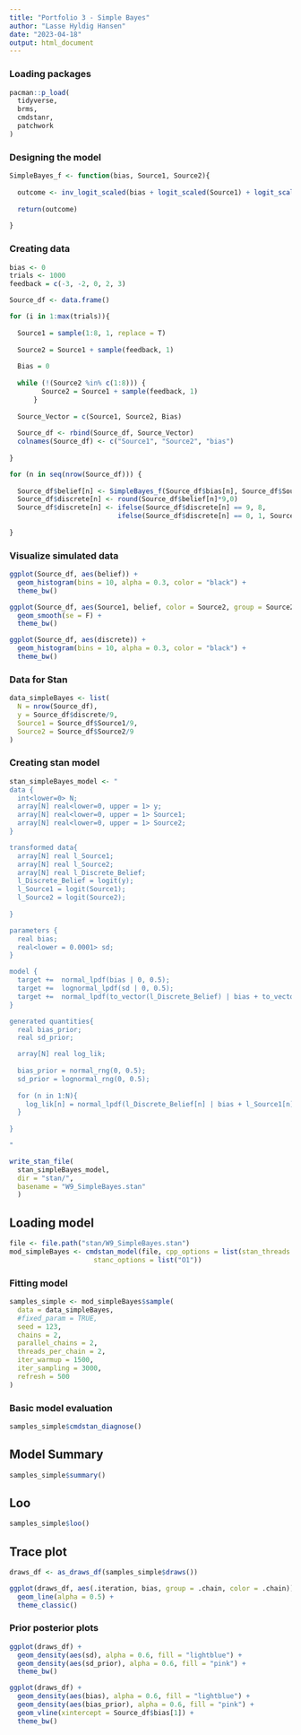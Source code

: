 ```yaml
---
title: "Portfolio 3 - Simple Bayes"
author: "Lasse Hyldig Hansen"
date: "2023-04-18"
output: html_document
---
```


### Loading packages

```r
pacman::p_load(
  tidyverse,
  brms,
  cmdstanr,
  patchwork
)
```

### Designing the model


```r
SimpleBayes_f <- function(bias, Source1, Source2){
  
  outcome <- inv_logit_scaled(bias + logit_scaled(Source1) + logit_scaled(Source2))
  
  return(outcome)
  
}
```

### Creating data

```r
bias <- 0
trials <- 1000
feedback = c(-3, -2, 0, 2, 3)

Source_df <- data.frame()

for (i in 1:max(trials)){
  
  Source1 = sample(1:8, 1, replace = T)
  
  Source2 = Source1 + sample(feedback, 1)
  
  Bias = 0
  
  while (!(Source2 %in% c(1:8))) {
        Source2 = Source1 + sample(feedback, 1)
      }
  
  Source_Vector = c(Source1, Source2, Bias)
      
  Source_df <- rbind(Source_df, Source_Vector)
  colnames(Source_df) <- c("Source1", "Source2", "bias")
  
}

for (n in seq(nrow(Source_df))) {
  
  Source_df$belief[n] <- SimpleBayes_f(Source_df$bias[n], Source_df$Source1[n]/9, Source_df$Source2[n]/9)
  Source_df$discrete[n] <- round(Source_df$belief[n]*9,0)
  Source_df$discrete[n] <- ifelse(Source_df$discrete[n] == 9, 8,
                           ifelse(Source_df$discrete[n] == 0, 1, Source_df$discrete[n]))
  
}
```

### Visualize simulated data 

```r
ggplot(Source_df, aes(belief)) +
  geom_histogram(bins = 10, alpha = 0.3, color = "black") +
  theme_bw()
```


```r
ggplot(Source_df, aes(Source1, belief, color = Source2, group = Source2)) +
  geom_smooth(se = F) +
  theme_bw()
```

```r
ggplot(Source_df, aes(discrete)) +
  geom_histogram(bins = 10, alpha = 0.3, color = "black") +
  theme_bw()
```

### Data for Stan

```r
data_simpleBayes <- list(
  N = nrow(Source_df),
  y = Source_df$discrete/9,
  Source1 = Source_df$Source1/9,
  Source2 = Source_df$Source2/9
)

```


### Creating stan model

```r
stan_simpleBayes_model <- "
data {
  int<lower=0> N;
  array[N] real<lower=0, upper = 1> y;
  array[N] real<lower=0, upper = 1> Source1;
  array[N] real<lower=0, upper = 1> Source2;
}

transformed data{
  array[N] real l_Source1;
  array[N] real l_Source2;
  array[N] real l_Discrete_Belief;
  l_Discrete_Belief = logit(y);
  l_Source1 = logit(Source1);
  l_Source2 = logit(Source2);
  
}

parameters {
  real bias;
  real<lower = 0.0001> sd;
}

model {
  target +=  normal_lpdf(bias | 0, 0.5);
  target +=  lognormal_lpdf(sd | 0, 0.5);
  target +=  normal_lpdf(to_vector(l_Discrete_Belief) | bias + to_vector(l_Source1) + to_vector(l_Source2), sd);
}

generated quantities{
  real bias_prior;
  real sd_prior;

  array[N] real log_lik;
  
  bias_prior = normal_rng(0, 0.5);
  sd_prior = lognormal_rng(0, 0.5);
  
  for (n in 1:N){  
    log_lik[n] = normal_lpdf(l_Discrete_Belief[n] | bias + l_Source1[n] +  l_Source2[n], sd);
  }
  
}

"

write_stan_file(
  stan_simpleBayes_model,
  dir = "stan/",
  basename = "W9_SimpleBayes.stan"
  )
```

## Loading model

```r
file <- file.path("stan/W9_SimpleBayes.stan")
mod_simpleBayes <- cmdstan_model(file, cpp_options = list(stan_threads = TRUE),
                     stanc_options = list("O1"))
```

### Fitting model

```r
samples_simple <- mod_simpleBayes$sample(
  data = data_simpleBayes,
  #fixed_param = TRUE,
  seed = 123,
  chains = 2,
  parallel_chains = 2,
  threads_per_chain = 2,
  iter_warmup = 1500,
  iter_sampling = 3000,
  refresh = 500
)
```

### Basic model evaluation

```r
samples_simple$cmdstan_diagnose()
```

## Model Summary

```r
samples_simple$summary()
```

## Loo

```r
samples_simple$loo()
```

## Trace plot

```r
draws_df <- as_draws_df(samples_simple$draws())

ggplot(draws_df, aes(.iteration, bias, group = .chain, color = .chain)) +
  geom_line(alpha = 0.5) +
  theme_classic()
```
### Prior posterior plots

```r
ggplot(draws_df) +
  geom_density(aes(sd), alpha = 0.6, fill = "lightblue") +
  geom_density(aes(sd_prior), alpha = 0.6, fill = "pink") +
  theme_bw()
```


```r
ggplot(draws_df) +
  geom_density(aes(bias), alpha = 0.6, fill = "lightblue") +
  geom_density(aes(bias_prior), alpha = 0.6, fill = "pink") +
  geom_vline(xintercept = Source_df$bias[1]) +
  theme_bw()
```

